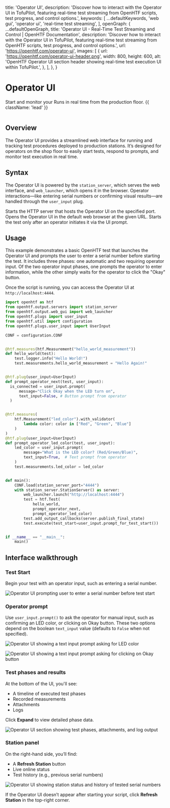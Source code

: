 
  title: 'Operator UI',
  description:
    'Discover how to interact with the Operator UI in TofuPilot, featuring real-time test streaming from OpenHTF scripts, test progress, and control options.',
  keywords: [
    ...defaultKeywords,
    'web gui',
    'operator ui',
    'real-time test streaming',
  ],
  openGraph: {
    ...defaultOpenGraph,
    title:
      'Operator UI - Real-Time Test Streaming and Control | OpenHTF Documentation',
    description:
      'Discover how to interact with the Operator UI in TofuPilot, featuring real-time test streaming from OpenHTF scripts, test progress, and control options.',
    url: 'https://openhtf.com/operator-ui',
    images: [
      {
        url: 'https://openhtf.com/operator-ui-header.png',
        width: 800,
        height: 600,
        alt: 'OpenHTF Operator UI section header showing real-time test execution UI within TofuPilot.',
      },
    ],
  },
}

# Operator UI

Start and monitor your Runs in real time from the production floor. {{ className: 'lead' }}

<Image
  src="/operator-ui-header.png"
  alt=""
/>

## Overview

The Operator UI provides a streamlined web interface for running and tracking test procedures deployed to production stations. It’s designed for operators on the shop floor to easily start tests, respond to prompts, and monitor test execution in real time.

## Syntax

The Operator UI is powered by the `station_server`, which serves the web interface, and `web_launcher`, which opens it in the browser. Operator interactions—like entering serial numbers or confirming visual results—are handled through the `user_input` plug.


<Properties>
  <Property name="station_server.StationServer(port=4444)" type="context manager">
    Starts the HTTP server that hosts the Operator UI on the specified port.
  </Property>
  <Property name="web_launcher.launch(url)" type="str → void">
    Opens the Operator UI in the default web browser at the given URL.
  </Property>
  <Property name="test.execute(test_start=user_input.prompt_for_test_start())" type="callable">
    Starts the test only after an operator initiates it via the UI prompt.
  </Property>
</Properties>


## Usage

This example demonstrates a basic OpenHTF test that launches the Operator UI and prompts the user to enter a serial number before starting the test. It includes three phases: one automatic and two requiring operator input. Of the two operator input phases, one prompts the operator to enter information, while the other simply waits for the operator to click the "Okay" button.

Once the script is running, you can access the Operator UI at `http://localhost:4444`.


```python {{ title: 'main.py' }}
import openhtf as htf
from openhtf.output.servers import station_server
from openhtf.output.web_gui import web_launcher
from openhtf.plugs import user_input
from openhtf.util import configuration
from openhtf.plugs.user_input import UserInput

CONF = configuration.CONF


@htf.measures(htf.Measurement("hello_world_measurement"))
def hello_world(test):
    test.logger.info("Hello World!")
    test.measurements.hello_world_measurement = "Hello Again!"


@htf.plug(user_input=UserInput)
def prompt_operator_next(test, user_input):
  is_connected = user_input.prompt(
      message="Click Okay when the LED turn on",
      text_input=False, # Button prompt from operator
  )


@htf.measures(
    htf.Measurement("led_color").with_validator(
        lambda color: color in ["Red", "Green", "Blue"]
    )
)
@htf.plug(user_input=UserInput)
def prompt_operator_led_color(test, user_input):
    led_color = user_input.prompt(
        message="What is the LED color? (Red/Green/Blue)",
        text_input=True,  # Text prompt from operator
    )
    test.measurements.led_color = led_color


def main():
    CONF.load(station_server_port="4444")
    with station_server.StationServer() as server:
        web_launcher.launch("http://localhost:4444")
        test = htf.Test(
            hello_world,
            prompt_operator_next,
            prompt_operator_led_color)
        test.add_output_callbacks(server.publish_final_state)
        test.execute(test_start=user_input.prompt_for_test_start())


if __name__ == "__main__":
    main()
```


## Interface walkthrough

### Test Start

Begin your test with an operator input, such as entering a serial number.

<Image
  src="/operator-ui-start-sn.png"
  alt="Operator UI prompting user to enter a serial number before test start"
/>

### Operator prompt

Use `user_input.prompt()` to ask the operator for manual input, such as confirming an LED color, or clicking on Okay button. These two options depend on the boolean `text_input` value (defaults to `False` when not specified).



<Image
  src="/operator-ui-prompt.png"
  alt="Operator UI showing a text input prompt asking for LED color"
/>


<Image
  src="/operator-ui-prompt-okay.png"
  alt="Operator UI showing a text input prompt asking for clicking on Okay button"
/>


### Test phases and results

At the bottom of the UI, you'll see:
* A timeline of executed test phases
* Recorded measurements
* Attachments
* Logs

Click **Expand** to view detailed phase data.

<Image
  src="/operator-ui-phases.png"
  alt="Operator UI section showing test phases, attachments, and log output"
/>

### Station panel

On the right-hand side, you’ll find:
* A **Refresh Station** button
* Live online status
* Test history (e.g., previous serial numbers)


<Image
  src="/operator-ui-history.png"
  alt="Operator UI showing station status and history of tested serial numbers"
/>

<Note>  If the Operator UI doesn’t appear after starting your script, click **Refresh Station** in the top-right corner.  </Note>
